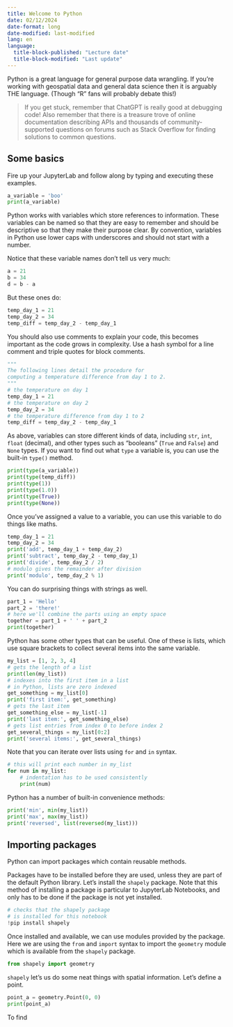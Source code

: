 ```yaml
---
title: Welcome to Python
date: 02/12/2024
date-format: long
date-modified: last-modified
lang: en
language: 
  title-block-published: "Lecture date"
  title-block-modified: "Last update"
---
```

Python is a great language for general purpose data wrangling. If you're working with geospatial data and general data science then it is arguably THE language. (Though "R" fans will probably debate this!)

> If you get stuck, remember that ChatGPT is really good at debugging code! Also remember that there is a treasure trove of online documentation describing APIs and thousands of community-supported questions on forums such as Stack Overflow for finding solutions to common questions.

## Some basics

Fire up your JupyterLab and follow along by typing and executing these examples.

```python
a_variable = 'boo'
print(a_variable)
```

Python works with variables which store references to information. These variables can be named so that they are easy to remember and should be descriptive so that they make their purpose clear. By convention, variables in Python use lower caps with underscores and should not start with a number. 

Notice that these variable names don't tell us very much:

```python
a = 21
b = 34
d = b - a
```

But these ones do:
```python
temp_day_1 = 21
temp_day_2 = 34
temp_diff = temp_day_2 - temp_day_1
```

You should also use comments to explain your code, this becomes important as the code grows in complexity. Use a hash symbol for a line comment and triple quotes for block comments.

```python
"""
The following lines detail the procedure for
computing a temperature difference from day 1 to 2.
"""
# the temperature on day 1
temp_day_1 = 21
# the temperature on day 2
temp_day_2 = 34
# the temperature difference from day 1 to 2
temp_diff = temp_day_2 - temp_day_1
```

As above, variables can store different kinds of data, including `str`, `int`, `float` (decimal), and other types such as "booleans" (`True` and `False`) and `None` types. If you want to find out what `type` a variable is, you can use the built-in `type()` method.

```python
print(type(a_variable))
print(type(temp_diff))
print(type(1))
print(type(1.0))
print(type(True))
print(type(None))
```

Once you've assigned a value to a variable, you can use this variable to do things like maths.

```python
temp_day_1 = 21
temp_day_2 = 34
print('add', temp_day_1 + temp_day_2)
print('subtract', temp_day_2 - temp_day_1)
print('divide', temp_day_2 / 2)
# modulo gives the remainder after division
print('modulo', temp_day_2 % 1)
```

You can do surprising things with strings as well.

```python
part_1 = 'Hello'
part_2 = 'there!'
# here we'll combine the parts using an empty space
together = part_1 + ' ' + part_2
print(together)
```

Python has some other types that can be useful. One of these is lists, which use square brackets to collect several items into the same variable.
```python
my_list = [1, 2, 3, 4]
# gets the length of a list
print(len(my_list))
# indexes into the first item in a list
# in Python, lists are zero indexed
get_something = my_list[0]
print('first item:', get_something)
# gets the last item
get_something_else = my_list[-1]
print('last item:', get_something_else)
# gets list entries from index 0 to before index 2
get_several_things = my_list[0:2]
print('several items:', get_several_things)
```

Note that you can iterate over lists using `for` and `in` syntax.
```python
# this will print each number in my_list
for num in my_list:
    # indentation has to be used consistently
    print(num)
```

Python has a number of built-in convenience methods:
```python
print('min', min(my_list))
print('max', max(my_list))
print('reversed', list(reversed(my_list)))
```

## Importing packages

Python can import packages which contain reusable methods.

Packages have to be installed before they are used, unless they are part of the default Python library. Let's install the `shapely` package. Note that this method of installing a package is particular to JupyterLab Notebooks, and only has to be done if the package is not yet installed.

```python
# checks that the shapely package
# is installed for this notebook
!pip install shapely
```

Once installed and available, we can use modules provided by the package. Here we are using the `from` and `import` syntax to import the `geometry` module which is available from the `shapely` package.

```python
from shapely import geometry
```

`shapely` let's us do some neat things with spatial information. Let's define a point.

```python
point_a = geometry.Point(0, 0)
print(point_a)
```

To find
